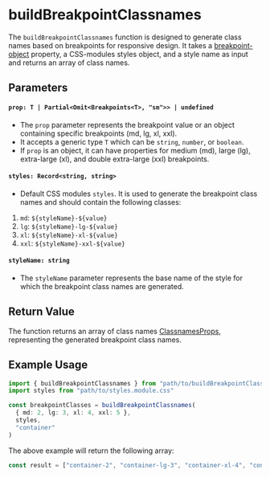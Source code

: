 
<Meta title="utilities/build-breakpoint-classnames" />

# buildBreakpointClassnames

The `buildBreakpointClassnames` function is designed to generate class names based on breakpoints for responsive design. It takes a [breakpoint-object](/docs/styles-breakpoints--overview) property, a CSS-modules styles object, and a style name as input and returns an array of class names.

## Parameters

#### `prop: T | Partial<Omit<Breakpoints<T>, "sm">> | undefined`

- The `prop` parameter represents the breakpoint value or an object containing specific breakpoints (md, lg, xl, xxl).
- It accepts a generic type `T` which can be `string`, `number`, or `boolean`.
- If `prop` is an object, it can have properties for medium (md), large (lg), extra-large (xl), and double extra-large (xxl) breakpoints.

#### `styles: Record<string, string>`

- Default CSS modules `styles`. It is used to generate the breakpoint class names and should contain the following classes:

1. `md`: `${styleName}-${value}`
2. `lg`: `${styleName}-lg-${value}`
3. `xl`: `${styleName}-xl-${value}`
4. `xxl`: `${styleName}-xxl-${value}`

#### `styleName: string`

- The `styleName` parameter represents the base name of the style for which the breakpoint class names are generated.

## Return Value

The function returns an array of class names [ClassnamesProps](/docs/utilities-classnames--overview), representing the generated breakpoint class names.

## Example Usage

```typescript
import { buildBreakpointClassnames } from "path/to/buildBreakpointClassnames"
import styles from "path/to/styles.module.css"

const breakpointClasses = buildBreakpointClassnames(
  { md: 2, lg: 3, xl: 4, xxl: 5 },
  styles,
  "container"
)
```

The above example will return the following array:

```typescript
const result = ["container-2", "container-lg-3", "container-xl-4", "container-xxl-5"]
```

